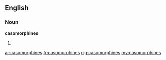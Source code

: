 ==English==

===Noun===
'''casomorphines'''

# {{plural of|casomorphine}}

[[ar:casomorphines]]
[[fr:casomorphines]]
[[mg:casomorphines]]
[[my:casomorphines]]